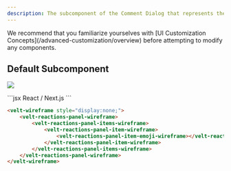 ```yaml
---
description: The subcomponent of the Comment Dialog that represents the panel of all Reactions that have been added to a Comment
---
```


<Note>
We recommend that you familiarize yourselves with [UI Customization Concepts](/advanced-customization/overview) before attempting to modify any components.
</Note>


## Default Subcomponent

![](/images/customization/reaction-panel-customization.png)

<RequestExample>
```jsx React / Next.js
<VeltWireframe>
    <VeltReactionsPanelWireframe>
        <VeltReactionsPanelWireframe.Items>
            <VeltReactionsPanelWireframe.Items.Item>
                <VeltReactionsPanelWireframe.Items.Item.Emoji />
            </VeltReactionsPanelWireframe.Items.Item>
        </VeltReactionsPanelWireframe.Items>
     </VeltReactionsPanelWireframe>
</VeltWireframe>
```


```HTML HTML
<velt-wireframe style="display:none;">
    <velt-reactions-panel-wireframe>
        <velt-reactions-panel-items-wireframe>
            <velt-reactions-panel-item-wireframe>
                <velt-reactions-panel-item-emoji-wireframe></velt-reactions-panel-item-emoji-wireframe>
            </velt-reactions-panel-item-wireframe>
        </velt-reactions-panel-items-wireframe>
    </velt-reactions-panel-wireframe>
</velt-wireframe>
```
</RequestExample>